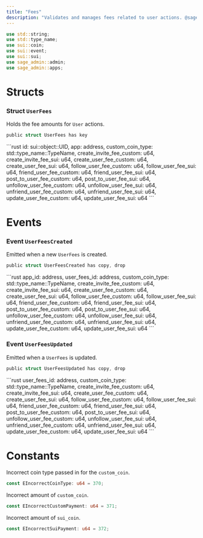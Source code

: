 ```yaml
---
title: "Fees"
description: "Validates and manages fees related to user actions. @sage/user > fees"
---
```


```rust
use std::string;
use std::type_name;
use sui::coin;
use sui::event;
use sui::sui;
use sage_admin::admin;
use sage_admin::apps;
```

# Structs

### Struct `UserFees`

Holds the fee amounts for `User` actions.

```rust
public struct UserFees has key
```

<Expandable title="Fields">
  ```rust
    id: sui::object::UID,
    app: address,
    custom_coin_type: std::type_name::TypeName,
    create_invite_fee_custom: u64,
    create_invite_fee_sui: u64,
    create_user_fee_custom: u64,
    create_user_fee_sui: u64,
    follow_user_fee_custom: u64,
    follow_user_fee_sui: u64,
    friend_user_fee_custom: u64,
    friend_user_fee_sui: u64,
    post_to_user_fee_custom: u64,
    post_to_user_fee_sui: u64,
    unfollow_user_fee_custom: u64,
    unfollow_user_fee_sui: u64,
    unfriend_user_fee_custom: u64,
    unfriend_user_fee_sui: u64,
    update_user_fee_custom: u64,
    update_user_fee_sui: u64
  ```
</Expandable>

# Events

### Event `UserFeesCreated`

Emitted when a new `UserFees` is created.

```rust
public struct UserFeesCreated has copy, drop
```

<Expandable title="Fields">
  ```rust
    app_id: address,
    user_fees_id: address,
    custom_coin_type: std::type_name::TypeName,
    create_invite_fee_custom: u64,
    create_invite_fee_sui: u64,
    create_user_fee_custom: u64,
    create_user_fee_sui: u64,
    follow_user_fee_custom: u64,
    follow_user_fee_sui: u64,
    friend_user_fee_custom: u64,
    friend_user_fee_sui: u64,
    post_to_user_fee_custom: u64,
    post_to_user_fee_sui: u64,
    unfollow_user_fee_custom: u64,
    unfollow_user_fee_sui: u64,
    unfriend_user_fee_custom: u64,
    unfriend_user_fee_sui: u64,
    update_user_fee_custom: u64,
    update_user_fee_sui: u64
  ```
</Expandable>

### Event `UserFeesUpdated`

Emitted when a `UserFees` is updated.

```rust
public struct UserFeesUpdated has copy, drop
```

<Expandable title="Fields">
  ```rust
    user_fees_id: address,
    custom_coin_type: std::type_name::TypeName,
    create_invite_fee_custom: u64,
    create_invite_fee_sui: u64,
    create_user_fee_custom: u64,
    create_user_fee_sui: u64,
    follow_user_fee_custom: u64,
    follow_user_fee_sui: u64,
    friend_user_fee_custom: u64,
    friend_user_fee_sui: u64,
    post_to_user_fee_custom: u64,
    post_to_user_fee_sui: u64,
    unfollow_user_fee_custom: u64,
    unfollow_user_fee_sui: u64,
    unfriend_user_fee_custom: u64,
    unfriend_user_fee_sui: u64,
    update_user_fee_custom: u64,
    update_user_fee_sui: u64
  ```
</Expandable>

# Constants

Incorrect coin type passed in for the `custom_coin`.

```rust
const EIncorrectCoinType: u64 = 370;
```

Incorrect amount of `custom_coin`.

```rust
const EIncorrectCustomPayment: u64 = 371;
```

Incorrect amount of `sui_coin`.

```rust
const EIncorrectSuiPayment: u64 = 372;
```